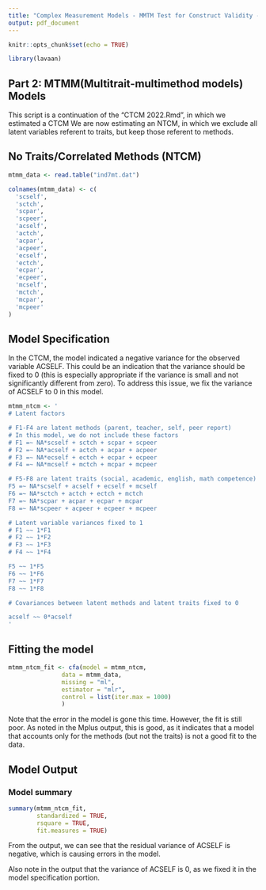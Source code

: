 ```yaml
---
title: "Complex Measurement Models - MMTM Test for Construct Validity - NTCM"
output: pdf_document
---
```


```r
knitr::opts_chunk$set(echo = TRUE)
```

```r
library(lavaan)
```

## Part 2: MTMM(Multitrait-multimethod models) Models

This script is a continuation of the "CTCM 2022.Rmd", in which we estimated a CTCM We are now estimating an NTCM, in which we exclude all latent variables referent to traits, but keep those referent to methods. 

## No Traits/Correlated Methods (NTCM)

```r
mtmm_data <- read.table("ind7mt.dat")
```

```r
colnames(mtmm_data) <- c(
  'scself',
  'sctch',
  'scpar',
  'scpeer',
  'acself',
  'actch',
  'acpar',
  'acpeer',
  'ecself',
  'ectch',
  'ecpar',
  'ecpeer',
  'mcself',
  'mctch',
  'mcpar',
  'mcpeer'
)
```

## Model Specification

In the CTCM, the model indicated a negative variance for the observed variable ACSELF. This could be an indication that the variance should be fixed to 0 (this is especially appropriate if the variance is small and not significantly different from zero). To address this issue, we fix the variance of ACSELF to 0 in this model.

```r
mtmm_ntcm <- '
# Latent factors

# F1-F4 are latent methods (parent, teacher, self, peer report)
# In this model, we do not include these factors
# F1 =~ NA*scself + sctch + scpar + scpeer
# F2 =~ NA*acself + actch + acpar + acpeer
# F3 =~ NA*ecself + ectch + ecpar + ecpeer
# F4 =~ NA*mcself + mctch + mcpar + mcpeer

# F5-F8 are latent traits (social, academic, english, math competence)
F5 =~ NA*scself + acself + ecself + mcself
F6 =~ NA*sctch + actch + ectch + mctch 
F7 =~ NA*scpar + acpar + ecpar + mcpar
F8 =~ NA*scpeer + acpeer + ecpeer + mcpeer

# Latent variable variances fixed to 1
# F1 ~~ 1*F1
# F2 ~~ 1*F2
# F3 ~~ 1*F3
# F4 ~~ 1*F4

F5 ~~ 1*F5
F6 ~~ 1*F6
F7 ~~ 1*F7
F8 ~~ 1*F8

# Covariances between latent methods and latent traits fixed to 0

acself ~~ 0*acself
'
```

## Fitting the model

```r

mtmm_ntcm_fit <- cfa(model = mtmm_ntcm,
               data = mtmm_data,
               missing = "ml",
               estimator = "mlr",
               control = list(iter.max = 1000)
               )

```

Note that the error in the model is gone this time. However, the fit is still poor. As noted in the Mplus output, this is good, as it indicates that a model that accounts only for the methods (but not the traits) is not a good fit to the data.

## Model Output 

### Model summary

```r
summary(mtmm_ntcm_fit, 
        standardized = TRUE, 
        rsquare = TRUE,
        fit.measures = TRUE)
```

From the output, we can see that the residual variance of ACSELF is negative, which is causing errors in the model.

Also note in the output that the variance of ACSELF is 0, as we fixed it in the model specification portion.
